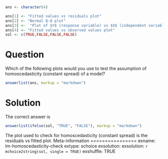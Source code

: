 ```r
ans <- character(4)

ans[1] <- "Fitted values vs residuals plot"
ans[2] <- "Normal Q-Q plot"
ans[3] <-  "Plot of $Y$ (response variable) vs $X$ (independent variable)"
ans[4] <- "Fitted values vs observed values plot"
sol <- c(TRUE,FALSE,FALSE,FALSE)


```

Question
==================
Which of the following plots would you use to test the assumption of homoscedasticity (constant spread) of a model?

```r
answerlist(ans, markup = "markdown")
```


Solution
=================
The correct answer is

```r
answerlist(ifelse(sol, "TRUE", "FALSE"), markup = "markdown")
```


The plot used to check for homoscedasticity (constant spread) is the residuals vs fitted plot. 
Meta-information
================
exname: lm-homoscedasticity-check
extype: schoice
exsolution: exsolution: `r mchoice2string(sol, single = TRUE)`
exshuffle: TRUE
